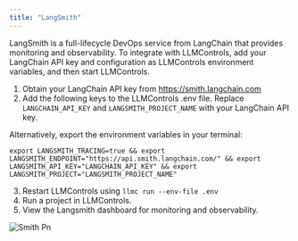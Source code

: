 ```yaml
---
title: "LangSmith"
---
```


LangSmith is a full-lifecycle DevOps service from LangChain that provides monitoring and observability. To integrate with LLMControls, add your LangChain API key and configuration as LLMControls environment variables, and then start LLMControls.

1. Obtain your LangChain API key from https://smith.langchain.com
2. Add the following keys to the LLMControls .env file. Replace `LANGCHAIN_API_KEY` and `LANGSMITH_PROJECT_NAME` with your LangChain API key.

Alternatively, export the environment variables in your terminal:

`export LANGSMITH_TRACING=true && export LANGSMITH_ENDPOINT="https://api.smith.langchain.com/" && export LANGSMITH_API_KEY="LANGCHAIN_API_KEY" && export LANGSMITH_PROJECT="LANGSMITH_PROJECT_NAME"`

3. Restart LLMControls using `llmc run --env-file .env`
4. Run a project in LLMControls.
5. View the Langsmith dashboard for monitoring and observability.

![Smith Pn](/images/smith.png)